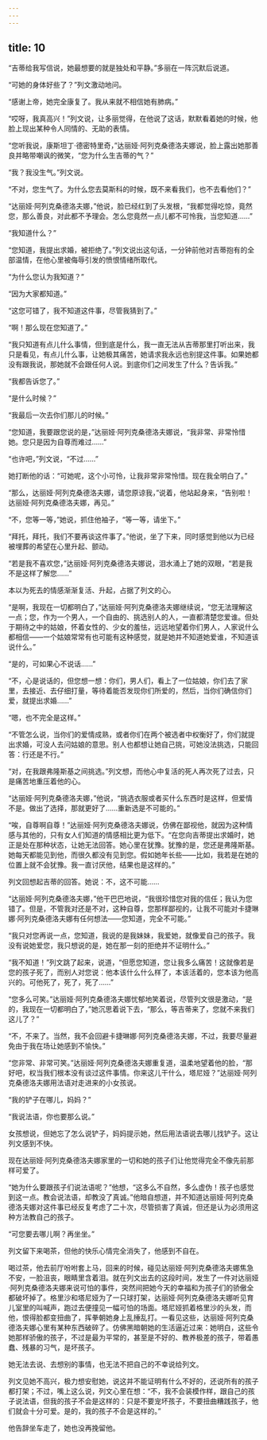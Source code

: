 ```yaml
---
---
---
```

title: 10
---




“吉蒂给我写信说，她最想要的就是独处和平静。”多丽在一阵沉默后说道。

“可她的身体好些了？”列文激动地问。

“感谢上帝，她完全康复了。我从来就不相信她有肺病。”

“哎呀，我真高兴！”列文说，让多丽觉得，在他说了这话，默默看着她的时候，他脸上现出某种令人同情的、无助的表情。

“您听我说，康斯坦丁·德密特里奇，”达丽娅·阿列克桑德洛夫娜说，脸上露出她那善良并略带嘲讽的微笑，“您为什么生吉蒂的气？”

“我？我没生气。”列文说。

“不对，您生气了。为什么您去莫斯科的时候，既不来看我们，也不去看他们？”

“达丽娅·阿列克桑德洛夫娜，”他说，脸已经红到了头发根，“我都觉得吃惊，竟然您，那么善良，对此都不予理会。怎么您竟然一点儿都不可怜我，当您知道……”

“我知道什么？”

“您知道，我提出求婚，被拒绝了。”列文说出这句话，一分钟前他对吉蒂抱有的全部温情，在他心里被侮辱引发的愤恨情绪所取代。

“为什么您认为我知道？”

“因为大家都知道。”

“这您可错了，我不知道这件事，尽管我猜到了。”

“啊！那么现在您知道了。”

“我只知道有点儿什么事情，但到底是什么，我一直无法从吉蒂那里打听出来，我只是看见，有点儿什么事，让她极其痛苦，她请求我永远也别提这件事。如果她都没有跟我说，那她就不会跟任何人说。到底你们之间发生了什么？告诉我。”

“我都告诉您了。”

“是什么时候？”

“我最后一次去你们那儿的时候。”

“您知道，我要跟您说的是，”达丽娅·阿列克桑德洛夫娜说，“我非常、非常怜惜她。您只是因为自尊而难过……”

“也许吧，”列文说，“不过……”

她打断他的话：“可她呢，这个小可怜，让我非常非常怜惜。现在我全明白了。”

“那么，达丽娅·阿列克桑德洛夫娜，请您原谅我，”说着，他站起身来，“告别啦！达丽娅·阿列克桑德洛夫娜，再见。”

“不，您等一等，”她说，抓住他袖子，“等一等，请坐下。”

“拜托，拜托，我们不要再谈这件事了。”他说，坐了下来，同时感觉到他以为已经被埋葬的希望在心里升起、颤动。

“若是我不喜欢您，”达丽娅·阿列克桑德洛夫娜说，泪水涌上了她的双眼，“若是我不是这样了解您……”

本以为死去的情感渐渐复活、升起，占据了列文的心。

“是啊，我现在一切都明白了，”达丽娅·阿列克桑德洛夫娜继续说，“您无法理解这一点；您，作为一个男人，一个自由的、挑选别人的人，一直都清楚您爱谁。但处于期待之中的姑娘，怀着女性的、少女的羞怯，远远地望着你们男人，人家说什么都相信——一个姑娘常常有也可能有这种感觉，就是她并不知道她爱谁，不知道该说什么。”

“是的，可如果心不说话……”

“不，心是说话的，但您想一想：你们，男人们，看上了一位姑娘，你们去了家里，去接近、去仔细打量，等待着能否发现你们所爱的，然后，当你们确信你们爱，就提出求婚……”

“嗯，也不完全是这样。”

“不管怎么说，当你们的爱情成熟，或者你们在两个被选者中权衡好了，你们就提出求婚，可没人去问姑娘的意思。别人也都想让她自己挑，可她没法挑选，只能回答：行还是不行。”

“对，在我跟弗隆斯基之间挑选。”列文想，而他心中复活的死人再次死了过去，只是痛苦地重压着他的心。

“达丽娅·阿列克桑德洛夫娜，”他说，“挑选衣服或者买什么东西时是这样，但爱情不是。做出了选择，那就更好了……重新选是不可能的。”

“唉，自尊啊自尊！”达丽娅·阿列克桑德洛夫娜说，仿佛在鄙视他，就因为这种情感与其他的，只有女人们知道的情感相比更为低下。“在您向吉蒂提出求婚时，她正是处在那种状态，让她无法回答。她心里在犹豫。犹豫的是，您还是弗隆斯基。她每天都能见到他，而很久都没有见到您。假如她年长些——比如，我若是在她的位置上就不会犹豫。我一直讨厌他，结果也是这样的。”

列文回想起吉蒂的回答。她说：不，这不可能……

“达丽娅·阿列克桑德洛夫娜，”他干巴巴地说，“我很珍惜您对我的信任；我认为您错了。但是，不管我对还是不对，这种自尊，您那样鄙视的，让我不可能对卡捷琳娜·阿列克桑德洛夫娜有任何想法——您知道，完全不可能。”

“我只对您再说一点，您知道，我说的是我妹妹，我爱她，就像爱自己的孩子。我没有说她爱您，我只想说的是，她在那一刻的拒绝并不证明什么。”

“我不知道！”列文跳了起来，说道，“但愿您知道，您让我多么痛苦！这就像若是您的孩子死了，而别人对您说：他本该什么什么样了，本该活着的，您本该为他高兴的。可他死了，死了，死了……”

“您多么可笑。”达丽娅·阿列克桑德洛夫娜忧郁地笑着说，尽管列文很是激动，“是的，我现在一切都明白了，”她沉思着说下去，“那么，等吉蒂来了，您就不来我们这儿了？”

“不，不来了。当然，我不会回避卡捷琳娜·阿列克桑德洛夫娜，不过，我要尽量避免由于我在场让她感到不愉快。”

“您非常、非常可笑。”达丽娅·阿列克桑德洛夫娜重复道，温柔地望着他的脸，“那好吧，权当我们根本没有谈过这件事情。你来这儿干什么，塔尼娅？”达丽娅·阿列克桑德洛夫娜用法语对走进来的小女孩说。

“我的铲子在哪儿，妈妈？”

“我说法语，你也要那么说。”

女孩想说，但她忘了怎么说铲子，妈妈提示她，然后用法语说去哪儿找铲子。这让列文感到不快。

现在达丽娅·阿列克桑德洛夫娜家里的一切和她的孩子们让他觉得完全不像先前那样可爱了。

“她为什么要跟孩子们说法语呢？”他想，“这多么不自然，多么虚伪！孩子也感觉到这一点。教会说法语，却教没了真诚。”他暗自想道，并不知道达丽娅·阿列克桑德洛夫娜对这件事已经反复考虑了二十次，尽管损害了真诚，但还是认为必须用这种方法教自己的孩子。

“可您要去哪儿啊？再坐坐。”

列文留下来喝茶，但他的快乐心情完全消失了，他感到不自在。

喝过茶，他去前厅吩咐套上马，回来的时候，碰见达丽娅·阿列克桑德洛夫娜焦急不安，一脸沮丧，眼睛里含着泪。就在列文出去的这段时间，发生了一件对达丽娅·阿列克桑德洛夫娜来说可怕的事件，突然间把她今天的幸福和为孩子们的骄傲全都破坏掉了。格里沙和塔尼娅为了一只球打架，达丽娅·阿列克桑德洛夫娜听见育儿室里的叫喊声，跑过去便撞见一幅可怕的场面。塔尼娅抓着格里沙的头发，而他，恨得脸都变扭曲了，挥拳朝她身上乱捶乱打。一看见这些，达丽娅·阿列克桑德洛夫娜心里有某种东西破碎了。仿佛黑暗朝她的生活逼近过来：她明白，这些令她那样骄傲的孩子，不过是最为平常的，甚至是不好的、教养极差的孩子，带着愚蠢、残暴的习气，是坏孩子。

她无法去说、去想别的事情，也无法不把自己的不幸说给列文。

列文见她不高兴，极力想安慰她，说这并不能证明有什么不好的，还说所有的孩子都打架；不过，嘴上这么说，列文心里在想：“不，我不会装模作样，跟自己的孩子说法语，但我的孩子不会是这样的：只是不要宠坏孩子，不要扭曲糟践孩子，他们就会十分可爱。是的，我的孩子不会是这样的。”

他告辞坐车走了，她也没再挽留他。